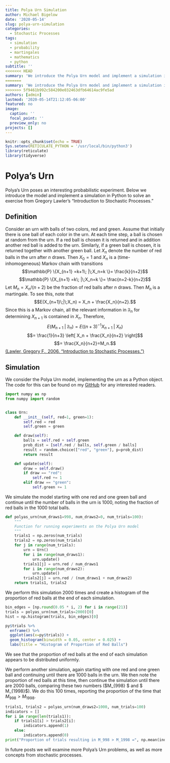 ```yaml
---
title: Polya Urn Simulation
author: Michael Bigelow
date: '2020-05-14'
slug: polya-urn-simulation
categories:
  - Stochastic Processes
tags:
  - simulation
  - probability
  - martingales
  - mathematics
  - python
subtitle: ''
<<<<<<< HEAD
summary: 'We introduce the Polya Urn model and implement a simulation in Python.'
=======
summary: 'We introduce the Polya Urn model and implement a simulation in Python'
>>>>>>> 5f9461b992c584200e032463dfb64614ac9fe5ad
authors: [admin]
lastmod: '2020-05-14T21:12:05-06:00'
featured: no
image:
  caption: ''
  focal_point: ''
  preview_only: no
projects: []
---
```


```r
knitr::opts_chunk$set(echo = TRUE)
Sys.setenv(RETICULATE_PYTHON = '/usr/local/bin/python3')
library(reticulate)
library(tidyverse)
```
# Polya's Urn
Polya's Urn poses an interesting probabilistic experiment.  Below we introduce the model and implement a simulation in Python to solve an exercise from Gregory Lawler's "Introduction to Stochastic Processes."

## Definition
Consider an urn with balls of two colors, red and green.  Assume that initially there is one ball of each color in the urn.  At each time step, a ball is chosen at random from the urn.  If a red ball is chosen it is returned and in addition another red ball is added to the urn.  Similarly, if a green ball is chosen, it is returned together with another green ball.  Let $X_n$ denote the number of red balls in the urn after $n$ draws.  Then $X_0 =1$ and $X_n$ is a (time-inhomogeneous) Markov chain with transitions
$$\mathbb{P} \{X_{n+1} =k+1\; |\;X_n=k \}= \frac{k}{n+2}$$
$$\mathbb{P} \{X_{n+1} =k\; |\;X_n=k \}= \frac{n+2-k}{n+2}$$
Let $M_n=X_n/(n+2)$ be the fraction of red balls after $n$ draws.  Then $M_n$ is a martingale.  To see this, note that 
$$E(X_{n+1}\;|\;X_n) = X_n + \frac{X_n}{n+2}.$$
Since this is a Markov chain, all the relevant information in $\mathfrak{F}_n$ for determining $X_{n+1}$ is contained in $X_n$. Therefore, 
$$E(M_{n+1} \;|\; \mathfrak{F}_n) = E((n+3)^{-1}X_{n+1}\;|\;X_n)$$
$$= \frac{1}{n+3} \left[ X_n + \frac{X_n}{n+2} \right]$$
$$= \frac{X_n}{n+2}=M_n.$$
[(Lawler, Gregory F., 2006. "Introduction to Stochastic Processes.")](https://www.amazon.com/Introduction-Stochastic-Processes-Chapman-Probability/dp/158488651X)

## Simulation
We consider the Polya Urn model, implementing the urn as a Python object.  The code for this can be found on my [GitHub](https://github.com/michaelbigelow/StochasticProcesses) for any interested readers.

```python
import numpy as np
from numpy import random


class Urn:
    def __init__(self, red=1, green=1):
        self.red = red
        self.green = green

    def draw(self):
        balls = self.red + self.green
        prob_dist = [self.red / balls, self.green / balls]
        result = random.choice(["red", "green"], p=prob_dist)
        return result

    def update(self):
        draw = self.draw()
        if draw == "red":
            self.red += 1
        elif draw == "green":
            self.green += 1
```

We simulate the model starting with one red and one green ball and continue until the number of balls in the urn is 1000, noting the fraction of red balls in the 1000 total balls.    

```python
def polyas_urn(num_draws1=998, num_draws2=0, num_trials=100):
    """
    Function for running experiments on the Polya Urn model
    """
    trials1 = np.zeros(num_trials)
    trials2 = np.zeros(num_trials)
    for j in range(num_trials):
        urn = Urn()
        for i in range(num_draws1):
            urn.update()
        trials1[j] = urn.red / num_draws1
        for i in range(num_draws2):
            urn.update()
        trials2[j] = urn.red / (num_draws1 + num_draws2)
    return trials1, trials2
```

We perform this simulation 2000 times and create a histogram of the proportion of red balls at the end of each simulation.

```python
bin_edges = [np.round(0.05 * i, 2) for i in range(21)]
trials = polyas_urn(num_trials=2000)[0]
hist = np.histogram(trials, bin_edges)[0]
```

```r
py$trials %>% 
  enframe() %>%
  ggplot(aes(x=py$trials)) +
  geom_histogram(binwidth = 0.05, center = 0.025) +
  labs(title = "Histogram of Proportion of Red Balls")
```

We see that the proportion of red balls at the end of each simulation appears to be distributed uniformly.

We perform another simulation, again starting with one red and one green ball and continuing until there are 1000 balls in the urn.  We then note the proportion of red balls at this time, then continue the simulation until there are 2000 balls, comparing these two numbers ($M_{998} $ and $ M_{1998}$).  We do this 100 times, reporting the proportion of the time that $M_{998} > M_{1998}$.

```python
trials1, trials2 = polyas_urn(num_draws2=1000, num_trials=100)
indicators = []
for i in range(len(trials1)):
    if trials1[i] > trials2[i]:
        indicators.append(1)
    else:
        indicators.append(0)
print("Proportion of trials resulting in M_998 > M_1998 =", np.mean(indicators))
```

In future posts we will examine more Polya's Urn problems, as well as more concepts from stochastic processes.
